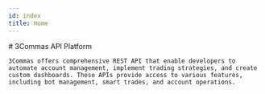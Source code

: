 ```yaml
---
id: index
title: Home
---
```



<HomePageContainer>
    # 3Commas API Platform

    3Commas offers comprehensive REST API that enable developers to automate account management, implement trading strategies, and create custom dashboards. These APIs provide access to various features, including bot management, smart trades, and account operations.
  <HomePageWrapper />
</HomePageContainer>
